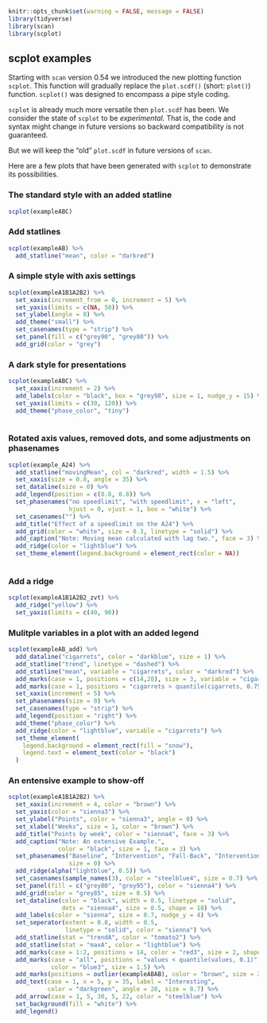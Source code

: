

```r
knitr::opts_chunk$set(warning = FALSE, message = FALSE)
library(tidyverse)
library(scan)
library(scplot)
```

## scplot examples

Starting with `scan` version 0.54 we introduced the new plotting function `scplot`. This function will gradually replace the `plot.scdf()` (short: `plot()`) function. `scplot()` was designed to encompass a pipe style coding. 

`scplot` is already much more versatile then `plot.scdf` has been. We consider the state of `scplot` to be *experimental*. That is, the code and syntax might change in future versions so backward compatibility is not guaranteed.

But we will keep the "old" `plot.scdf` in future versions of `scan`.

Here are a few plots that have been generated with `scplot` to demonstrate its possibilities.

### The standard style with an added statline

```r
scplot(exampleABC)
```

### Add statlines

```r
scplot(exampleAB) %>%
  add_statline("mean", color = "darkred")
```

### A simple style with axis settings

```r
scplot(exampleA1B1A2B2) %>% 
  set_xaxis(increment_from = 0, increment = 5) %>%
  set_yaxis(limits = c(NA, 50)) %>%
  set_ylabel(angle = 0) %>%
  add_theme("small") %>% 
  set_casenames(type = "strip") %>%
  set_panel(fill = c("grey90", "grey80")) %>%
  add_grid(color = "grey")
```

### A dark style for presentations

```r
scplot(exampleABC) %>% 
  set_xaxis(increment = 2) %>%
  add_labels(color = "black", box = "grey98", size = 1, nudge_y = 15) %>%
  set_yaxis(limits = c(30, 120)) %>%
  add_theme("phase_color", "tiny")
 
```

### Rotated axis values, removed dots, and some adjustments on phasenames

```r
scplot(example_A24) %>% 
  add_statline("movingMean", col = "darkred", width = 1.5) %>%
  set_xaxis(size = 0.8, angle = 35) %>%
  set_dataline(size = 0) %>%
  add_legend(position = c(0.8, 0.8)) %>%
  set_phasenames("no speedlimit", "with speedlimit", x = "left", 
                 hjust = 0, vjust = 1, box = "white") %>%
  set_casenames("") %>%
  add_title("Effect of a speedlimit on the A24") %>%
  add_grid(color = "white", size = 0.3, linetype = "solid") %>%
  add_caption("Note: Moving mean calculated with lag two.", face = 3) %>%
  add_ridge(color = "lightblue") %>%
  set_theme_element(legend.background = element_rect(color = NA))
  
```

### Add a ridge

```r
scplot(exampleA1B1A2B2_zvt) %>% 
  add_ridge("yellow") %>%
  set_yaxis(limits = c(40, 90))
```

### Mulitple variables in a plot with an added legend

```r
scplot(exampleAB_add) %>%
  add_dataline("cigarrets", color = "darkblue", size = 1) %>%
  add_statline("trend", linetype = "dashed") %>%
  add_statline("mean", variable = "cigarrets", color = "darkred") %>%
  add_marks(case = 1, positions = c(14,20), size = 3, variable = "cigarrets")%>%
  add_marks(case = 1, positions = "cigarrets > quantile(cigarrets, 0.75)", size = 3)%>%
  set_xaxis(increment = 5) %>%
  set_phasenames(size = 0) %>%
  set_casenames(type = "strip") %>%
  add_legend(position = "right") %>%
  add_theme("phase_color") %>%
  add_ridge(color = "lightblue", variable = "cigarrets") %>%
  set_theme_element(
    legend.background = element_rect(fill = "snow"),
    legend.text = element_text(color = "black")
  )


```

### An entensive example to show-off

```r
scplot(exampleA1B1A2B2) %>% 
  set_xaxis(increment = 4, color = "brown") %>%
  set_yaxis(color = "sienna3") %>%
  set_ylabel("Points", color = "sienna3", angle = 0) %>%
  set_xlabel("Weeks", size = 1, color = "brown") %>%
  add_title("Points by week", color = "sienna4", face = 3) %>%
  add_caption("Note: An extensive Example.", 
              color = "black", size = 1, face = 3) %>%
  set_phasenames("Baseline", "Intervention", "Fall-Back", "Intervention_2", 
                 size = 0) %>%
  add_ridge(alpha("lightblue", 0.5)) %>%
  set_casenames(sample_names(3), color = "steelblue4", size = 0.7) %>%
  set_panel(fill = c("grey80", "grey95"), color = "sienna4") %>%
  add_grid(color = "grey85", size = 0.5) %>%
  set_dataline(color = "black", width = 0.5, linetype = "solid", 
               dots = "sienna4", size = 0.5, shape = 18) %>%
  add_labels(color = "sienna", size = 0.7, nudge_y = 4) %>%
  set_seperator(extent = 0.8, width = 0.5, 
                linetype = "solid", color = "sienna") %>%
  add_statline(stat = "trendA", color = "tomato2") %>%
  add_statline(stat = "maxA", color = "lightblue") %>%
  add_marks(case = 1:2, positions = 14, color = "red3", size = 2, shape = 4) %>%
  add_marks(case = "all", positions = "values < quantile(values, 0.1)", 
            color = "blue3", size = 1.5) %>%
  add_marks(positions = outlier(exampleABAB), color = "brown", size = 2) %>%
  add_text(case = 1, x = 5, y = 35, label = "Interesting", 
           color = "darkgreen", angle = 20, size = 0.7) %>%
  add_arrow(case = 1, 5, 30, 5, 22, color = "steelblue") %>%
  set_background(fill = "white") %>%
  add_legend()

```

